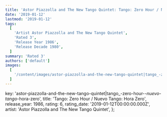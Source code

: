 ```yaml
---
title: 'Astor Piazzolla and The New Tango Quintet: Tango: Zero Hour / Nuevo Tango: Hora Zero (1986)'
date: '2019-01-12'
lastmod: '2019-01-12'
tags:
  [
    'Artist Astor Piazzolla and The New Tango Quintet',
    'Rated 3',
    'Release Year 1986',
    'Release Decade 1980',
  ]
summary: 'Rated 3'
authors: ['default']
images:
  [
    '/content/images/astor-piazzolla-and-the-new-tango-quintet|tango_-zero-hour-_-nuevo-tango_-hora-zero.jpg',
  ]
---
```


  key: 'astor-piazzolla-and-the-new-tango-quintet|tango_-zero-hour-_-nuevo-tango_-hora-zero',
  title: 'Tango: Zero Hour / Nuevo Tango: Hora Zero',
  release_year: 1986,
  rating: 6,
  rating_date: '2019-01-12T00:00:00.000Z',
  artist: 'Astor Piazzolla and The New Tango Quintet',
};

<MusicRating data={data} />
